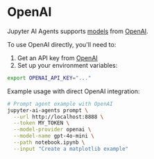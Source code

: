 # OpenAI

Jupyter AI Agents supports [models](https://platform.openai.com/models#current-model-aliases) from [OpenAI](https://platform.openai.com/overview).


To use OpenAI directly, you'll need to:

1. Get an API key from [OpenAI](https://platform.openai.com)
2. Set up your environment variables:

```bash
export OPENAI_API_KEY="..."
```

Example usage with direct OpenAI integration:

```bash
# Prompt agent example with OpenAI
jupyter-ai-agents prompt \
  --url http://localhost:8888 \
  --token MY_TOKEN \
  --model-provider openai \
  --model-name gpt-4o-mini \
  --path notebook.ipynb \
  --input "Create a matplotlib example"
```
